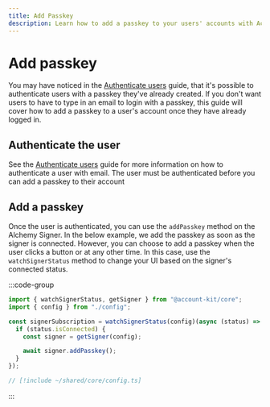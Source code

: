 ```yaml
---
title: Add Passkey
description: Learn how to add a passkey to your users' accounts with Account Kit core.
---
```


# Add passkey

You may have noticed in the [Authenticate users](/core/authentication-methods) guide, that it's possible to authenticate users with a passkey they've already created. If you don't want users to have to type in an email to login with a passkey, this guide will cover how to add a passkey to a user's account once they have already logged in.

## Authenticate the user

See the [Authenticate users](/core/authentication-methods#email-authentication) guide for more information on how to authenticate a user with email. The user must be authenticated before you can add a passkey to their account

## Add a passkey

Once the user is authenticated, you can use the `addPasskey` method on the Alchemy Signer. In the below example, we add the passkey as soon as the signer is connected. However, you can choose to add a passkey when the user clicks a button or at any other time. In this case, use the `watchSignerStatus` method to change your UI based on the signer's connected status.

:::code-group

```ts twoslash [example.ts]
import { watchSignerStatus, getSigner } from "@account-kit/core";
import { config } from "./config";

const signerSubscription = watchSignerStatus(config)(async (status) => {
  if (status.isConnected) {
    const signer = getSigner(config);

    await signer.addPasskey();
  }
});
```

```ts twoslash [config.ts] filename="config.ts"
// [!include ~/shared/core/config.ts]
```

:::
